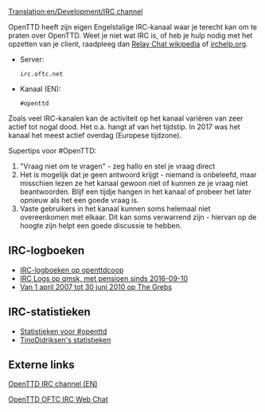 [[Translation:en/Development/IRC channel]]

OpenTTD heeft zijn eigen Engelstalige IRC-kanaal waar je terecht kan om te praten over OpenTTD. Weet je niet wat IRC is, of heb je hulp nodig met het opzetten van je client, raadpleeg dan [https://www.wikipedia.org/wiki/nl:Internet Relay Chat wikipedia] of [http://www.irchelp.org/ irchelp.org].

* Server: <pre>irc.oftc.net</pre>
* Kanaal (EN): <pre>#openttd</pre>

Zoals veel IRC-kanalen kan de activiteit op het kanaal variëren van zeer actief tot nogal dood. Het o.a. hangt af van het tijdstip. In 2017 was het kanaal het meest actief overdag (Europese tijdzone).

Supertips voor #OpenTTD:

# "Vraag niet om te vragen" - zeg hallo en stel je vraag direct
# Het is mogelijk dat je geen antwoord krijgt - niemand is onbeleefd, maar misschien lezen ze het kanaal gewoon niet of kunnen ze je vraag niet beantwoorden. Blijf een tijdje hangen in het kanaal of probeer het later opnieuw als het een goede vraag is.
# Vaste gebruikers in het kanaal kunnen soms helemaal niet overeenkomen met elkaar. Dit kan soms verwarrend zijn - hiervan op de hoogte zijn helpt een goede discussie te hebben.

==IRC-logboeken==
*[http://webster.openttdcoop.org/index.php?channel=openttd IRC-logboeken op openttdcoop]
*[http://irclogs.qmsk.net/channels/openttd IRC Logs op qmsk, met pensioen sinds 2016-09-10]
*[http://thegrebs.com/irc/ Van 1 april 2007 tot 30 juni 2010 op The Grebs]

==IRC-statistieken==
*[http://electricpotential.net/ircstats/openttd2.html Statistieken voor #openttd]
*[http://alpha.visl.sdu.dk/~tino/pisg/OFTC/openttd.html TinoDidriksen's statistieken]

==Externe links==

[irc://irc.oftc.net/openttd OpenTTD IRC channel (EN)]

[http://webchat.oftc.net/?randomnick=1&channels=openttd&prompt=1 OpenTTD OFTC IRC Web Chat]
